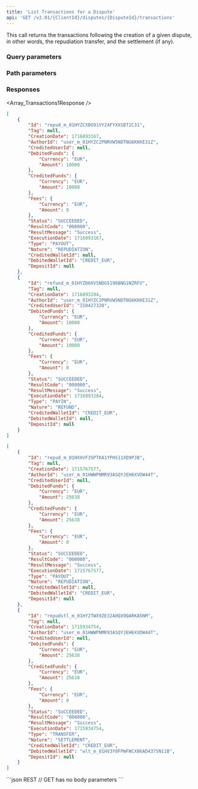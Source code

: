 ```yaml
---
title: 'List Transactions for a Dispute'  
api: 'GET /v2.01/{ClientId}/disputes/{DisputeId}/transactions'  
---
```




This call returns the transactions following the creation of a given dispute, in other words, the repudiation transfer, and the settlement (if any).  

### Query parameters  

<Status />  

<ResultCode />  

<BeforeDate1 />  

<AfterDate1 />  

<Type />  

<Nature />  

### Path parameters  

<DisputeId />  

### Responses  

<AccordionGroup><Accordion title="200">  

<Array_Transactions1Response /></Accordion></AccordionGroup>  

<ResponseExample>  

```json 200 Dispute WON
[
    {
        "Id": "repud_m_01HYZCXBG91VY24FYXXSBT2C31",
        "Tag": null,
        "CreationDate": 1716893167,
        "AuthorId": "user_m_01HYZC2PNRVW5NDTNG6KHXE31Z",
        "CreditedUserId": null,
        "DebitedFunds": {
            "Currency": "EUR",
            "Amount": 10000
        },
        "CreditedFunds": {
            "Currency": "EUR",
            "Amount": 10000
        },
        "Fees": {
            "Currency": "EUR",
            "Amount": 0
        },
        "Status": "SUCCEEDED",
        "ResultCode": "000000",
        "ResultMessage": "Success",
        "ExecutionDate": 1716893167,
        "Type": "PAYOUT",
        "Nature": "REPUDIATION",
        "CreditedWalletId": null,
        "DebitedWalletId": "CREDIT_EUR",
        "DepositId": null
    },
    {
        "Id": "refund_m_01HYZD0XV5NDG5196BNG1NZRFV",
        "Tag": null,
        "CreationDate": 1716893284,
        "AuthorId": "user_m_01HYZC2PNRVW5NDTNG6KHXE31Z",
        "CreditedUserId": "150427320",
        "DebitedFunds": {
            "Currency": "EUR",
            "Amount": 10000
        },
        "CreditedFunds": {
            "Currency": "EUR",
            "Amount": 10000
        },
        "Fees": {
            "Currency": "EUR",
            "Amount": 0
        },
        "Status": "SUCCEEDED",
        "ResultCode": "000000",
        "ResultMessage": "Success",
        "ExecutionDate": 1716893284,
        "Type": "PAYIN",
        "Nature": "REFUND",
        "CreditedWalletId": "CREDIT_EUR",
        "DebitedWalletId": null,
        "DepositId": null
    }
]
```
````json 200 Dispute LOST
[
    {
        "Id": "repud_m_01HXXVF35PTKA1YPHS11XD9PJB",
        "Tag": null,
        "CreationDate": 1715767577,
        "AuthorId": "user_m_01HWWPNMR93ASQYJEH6XVDW44T",
        "CreditedUserId": null,
        "DebitedFunds": {
            "Currency": "EUR",
            "Amount": 25638
        },
        "CreditedFunds": {
            "Currency": "EUR",
            "Amount": 25638
        },
        "Fees": {
            "Currency": "EUR",
            "Amount": 0
        },
        "Status": "SUCCEEDED",
        "ResultCode": "000000",
        "ResultMessage": "Success",
        "ExecutionDate": 1715767577,
        "Type": "PAYOUT",
        "Nature": "REPUDIATION",
        "CreditedWalletId": null,
        "DebitedWalletId": "CREDIT_EUR",
        "DepositId": null
    },
    {
        "Id": "repudstl_m_01HY2TWX9ZE32AHQX9QARKA5NM",
        "Tag": null,
        "CreationDate": 1715934754,
        "AuthorId": "user_m_01HWWPNMR93ASQYJEH6XVDW44T",
        "CreditedUserId": null,
        "DebitedFunds": {
            "Currency": "EUR",
            "Amount": 25638
        },
        "CreditedFunds": {
            "Currency": "EUR",
            "Amount": 25638
        },
        "Fees": {
            "Currency": "EUR",
            "Amount": 0
        },
        "Status": "SUCCEEDED",
        "ResultCode": "000000",
        "ResultMessage": "Success",
        "ExecutionDate": 1715934754,
        "Type": "TRANSFER",
        "Nature": "SETTLEMENT",
        "CreditedWalletId": "CREDIT_EUR",
        "DebitedWalletId": "wlt_m_01HV3Y0FPWFWCX86AD437SN11B",
        "DepositId": null
    }
]
````


</ResponseExample>  

<RequestExample>  
```json REST
// GET has no body parameters
```
    <PhpListTransactionsDispute />
    <NodeListDisputeTransactions />
    <RubyListTransactionsDispute />
    <NetListDisputeTransactions />
</RequestExample>